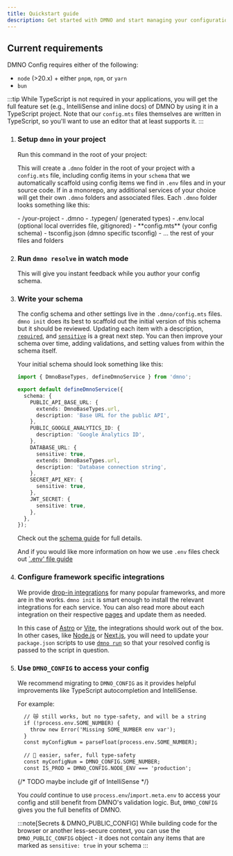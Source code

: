 ```yaml
---
title: Quickstart guide
description: Get started with DMNO and start managing your configuration more effectively.
---
```



## Current requirements

DMNO Config requires either of the following: 
- `node` (>20.x) + either `pnpm`, `npm`, or `yarn`
- `bun`

:::tip
While TypeScript is not required in your applications, you will get the full feature set (e.g., IntelliSense and inline docs) of DMNO by using it in a TypeScript project. Note that our `config.mts` files themselves are written in TypeScript, so you'll want to use an editor that at least supports it. 
:::

<Steps>

1. ### **Setup `dmno` in your project**

    Run this command in the root of your project:
    <TabbedCode dynamicExec="dmno init" />

    This will create a `.dmno` folder in the root of your project with a `config.mts` file, including config items in your `schema` that we automatically scaffold using config items we find in `.env` files and in your source code. If in a monorepo, any additional services of your choice will get their own `.dmno` folders and associated files. Each `.dmno` folder looks something like this: 

    <FileTree>
    - /your-project 
      - .dmno
        - .typegen/ (generated types)
        - .env.local (optional local overrides file, gitignored)
        - **config.mts** (your config schema)
        - tsconfig.json (dmno specific tsconfig)
      - ... the rest of your files and folders
    </FileTree>

2. ### **Run `dmno resolve` in watch mode**

    This will give you instant feedback while you author your config schema.
    <TabbedCode command="dmno resolve -w" />

3. ### **Write your schema**

    The config schema and other settings live in the `.dmno/config.mts` files. `dmno init` does its best to scaffold out the initial version of this schema but it should be reviewed. Updating each item with a description, [`required`](/docs/guides/schema/#validations--required-config), and [`sensitive`](/docs/guides/schema/#secrets--security) is a great next step. You can then improve your schema over time, adding validations, and setting values from within the schema itself.

    Your initial schema should look something like this:

    ```typescript title=".dmno/config.mts"
    import { DmnoBaseTypes, defineDmnoService } from 'dmno';

    export default defineDmnoService({
      schema: {
        PUBLIC_API_BASE_URL: {
          extends: DmnoBaseTypes.url,
          description: 'Base URL for the public API',
        },
        PUBLIC_GOOGLE_ANALYTICS_ID: {
          description: 'Google Analytics ID',
        },
        DATABASE_URL: {
          sensitive: true,
          extends: DmnoBaseTypes.url,
          description: 'Database connection string',
        },
        SECRET_API_KEY: {
          sensitive: true,
        },
        JWT_SECRET: {
          sensitive: true,
        },
      },
    });
    ```

    Check out the [schema guide](/docs/guides/schema/) for full details.

    And if you would like more information on how we use `.env` files check out [`.env' file guide](/docs/guides/env-files/)

4. ### **Configure framework specific integrations**

    We provide [drop-in integrations](/docs/integrations/overview/) for many popular frameworks, and more are in the works. `dmno init` is smart enough to install the relevant integrations for each service. You can also read more about each integration on their respective [pages](/docs/integrations/overview/) and update them as needed.

    In this case of [Astro](/docs/integrations/astro/) or [Vite](/docs/integrations/vite/), the integrations should work out of the box. In other cases, like [Node.js](/docs/integrations/node/#watch-mode-and-dev-commands) or [Next.js](/docs/integrations/nextjs/#adjusting-packagejson-scripts), you will need to update your `package.json` scripts to use [`dmno run`](/docs/reference/cli/run/) so that your resolved config is passed to the script in question. 

5. ### **Use `DMNO_CONFIG` to access your config** 

    We recommend migrating to `DMNO_CONFIG` as it provides helpful improvements like TypeScript autocompletion and IntelliSense.
      
    For example:
    ```diff lang="ts" ins="DMNO_CONFIG."
      // 😿 still works, but no type-safety, and will be a string
      if (!process.env.SOME_NUMBER) {
        throw new Error('Missing SOME_NUMBER env var');
      }
      const myConfigNum = parseFloat(process.env.SOME_NUMBER);
      
      // 🎉 easier, safer, full type-safety
      const myConfigNum = DMNO_CONFIG.SOME_NUMBER;
      const IS_PROD = DMNO_CONFIG.NODE_ENV === 'production';
    ```
    {/* TODO maybe include gif of IntelliSense */}

    You _could_ continue to use `process.env`/`import.meta.env` to access your config and still benefit from DMNO's validation logic. But, `DMNO_CONFIG` gives you the full benefits of DMNO.

    :::note[Secrets & DMNO_PUBLIC_CONFIG]
    While building code for the browser or another less-secure context, you can use the `DMNO_PUBLIC_CONFIG` object - it does not contain any items that are marked as `sensitive: true` in your schema
    :::

</Steps>


